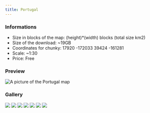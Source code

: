 ---
title: Portugal
---


### Informations
* Size in blocks of the map: (height)*(width) blocks (total size km2)
* Size of the download: ~19GB
* Coordinates for chunky: 17920 -172033 39424 -161281
* Scale: ~1:30
* Price: Free

### Preview
<img src="/img/maps/previews/europe/portugal.webp" alt="A picture of the Portugal map"></img>  

### Gallery
<Slider dots arrows={false} infinite slidesToShow={1} slidesToScroll={1} pauseOnHover speed={500} autoplay autoplaySpeed={3000}>
    <img src="/img/maps/gallery/europe/portugal/0.webp"></img>
    <img src="/img/maps/gallery/europe/portugal/1.webp"></img>
    <img src="/img/maps/gallery/europe/portugal/2.webp"></img>
    <img src="/img/maps/gallery/europe/portugal/3.webp"></img>
    <img src="/img/maps/gallery/europe/portugal/4.webp"></img>
    <img src="/img/maps/gallery/europe/portugal/5.webp"></img>
    <img src="/img/maps/gallery/europe/portugal/6.webp"></img>
</Slider>